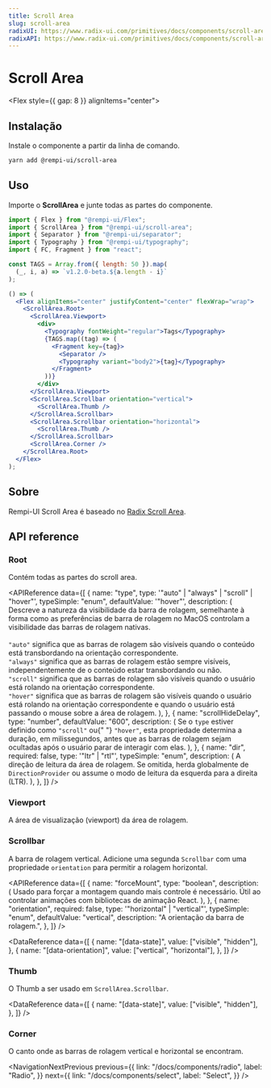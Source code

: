 ```yaml
---
title: Scroll Area
slug: scroll-area
radixUI: https://www.radix-ui.com/primitives/docs/components/scroll-area
radixAPI: https://www.radix-ui.com/primitives/docs/components/scroll-area#api-reference
---
```


# Scroll Area

<Description text="Aprimora a funcionalidade de rolagem nativa para estilização personalizada compatível com vários navegadores." />

<Flex style={{ gap: 8 }} alignItems="center">
  <RadixUI href="https://www.radix-ui.com/primitives/docs/components/scroll-area" />
  <RadixAPI href="https://www.radix-ui.com/primitives/docs/components/scroll-area#api-reference" />
  <SelectVersion />
</Flex>

<PreviewComponent name="scroll-area" />

## Instalação

Instale o componente a partir da linha de comando.

```bash
yarn add @rempi-ui/scroll-area
```

## Uso

Importe o <strong>ScrollArea</strong> e junte todas as partes do componente.

```jsx
import { Flex } from "@rempi-ui/Flex";
import { ScrollArea } from "@rempi-ui/scroll-area";
import { Separator } from "@rempi-ui/separator";
import { Typography } from "@rempi-ui/typography";
import { FC, Fragment } from "react";

const TAGS = Array.from({ length: 50 }).map(
  (_, i, a) => `v1.2.0-beta.${a.length - i}`
);

() => (
  <Flex alignItems="center" justifyContent="center" flexWrap="wrap">
    <ScrollArea.Root>
      <ScrollArea.Viewport>
        <div>
          <Typography fontWeight="regular">Tags</Typography>
          {TAGS.map((tag) => (
            <Fragment key={tag}>
              <Separator />
              <Typography variant="body2">{tag}</Typography>
            </Fragment>
          ))}
        </div>
      </ScrollArea.Viewport>
      <ScrollArea.Scrollbar orientation="vertical">
        <ScrollArea.Thumb />
      </ScrollArea.Scrollbar>
      <ScrollArea.Scrollbar orientation="horizontal">
        <ScrollArea.Thumb />
      </ScrollArea.Scrollbar>
      <ScrollArea.Corner />
    </ScrollArea.Root>
  </Flex>
);
```

## Sobre

Rempi-UI Scroll Area é baseado no [Radix Scroll Area](https://www.radix-ui.com/primitives/docs/components/scroll-area).

## API reference

### Root

Contém todas as partes do scroll area.

<MoreInfo
  componentName="Radix Scroll Area Root"
  componentLink="https://www.radix-ui.com/primitives/docs/components/scroll-area#root"
/>

<APIReference
  data={[
    {
      name: "type",
      type: '"auto" | "always" | "scroll" | "hover"',
      typeSimple: "enum",
      defaultValue: '"hover"',
      description: (
        <span>
          Descreve a natureza da visibilidade da barra de rolagem, semelhante à
          forma como as preferências de barra de rolagem no MacOS controlam a
          visibilidade das barras de rolagem nativas.
          <br />
          <br />
          <code>"auto"</code> significa que as barras de rolagem são visíveis quando
          o conteúdo está transbordando na orientação correspondente.
          <br />
          <code>"always"</code> significa que as barras de rolagem estão sempre visíveis,
          independentemente de o conteúdo estar transbordando ou não.
          <br />
          <code>"scroll"</code> significa que as barras de rolagem são visíveis quando
          o usuário está rolando na orientação correspondente.
          <br />
          <code>"hover"</code> significa que as barras de rolagem são visíveis quando
          o usuário está rolando na orientação correspondente e quando o usuário
          está passando o mouse sobre a área de rolagem.
        </span>
      ),
    },
    {
      name: "scrollHideDelay",
      type: "number",
      defaultValue: "600",
      description: (
        <span>
          Se o <code>type</code> estiver definido como <code>"scroll"</code> ou{" "}
          <code>"hover"</code>, esta propriedade determina a duração, em
          milissegundos, antes que as barras de rolagem sejam ocultadas após o
          usuário parar de interagir com elas.
        </span>
      ),
    },
    {
      name: "dir",
      required: false,
      type: '"ltr" | "rtl"',
      typeSimple: "enum",
      description: (
        <span>
          A direção de leitura da área de rolagem. Se omitida, herda globalmente
          de <code>DirectionProvider</code> ou assume o modo de leitura da
          esquerda para a direita (LTR).
        </span>
      ),
    },
  ]}
/>

### Viewport

A área de visualização (viewport) da área de rolagem.

<MoreInfo
  componentName="Radix Scroll Area Viewport"
  componentLink="https://www.radix-ui.com/primitives/docs/components/scroll-area#viewport"
/>

### Scrollbar

<MoreInfo
  componentName="Radix Scroll Area Scrollbar"
  componentLink="https://www.radix-ui.com/primitives/docs/components/scroll-area#scrollbar"
/>

A barra de rolagem vertical. Adicione uma segunda `Scrollbar` com uma propriedade `orientation` para permitir a rolagem horizontal.

<APIReference
  data={[
    {
      name: "forceMount",
      type: "boolean",
      description: (
        <span>
          Usado para forçar a montagem quando mais controle é necessário. Útil
          ao controlar animações com bibliotecas de animação React.
        </span>
      ),
    },
    {
      name: "orientation",
      required: false,
      type: '"horizontal" | "vertical"',
      typeSimple: "enum",
      defaultValue: "vertical",
      description: "A orientação da barra de rolagem.",
    },
  ]}
/>

<DataReference
  data={[
    {
      name: "[data-state]",
      value: ["visible", "hidden"],
    },
    {
      name: "[data-orientation]",
      value: ["vertical", "horizontal"],
    },
  ]}
/>

### Thumb

<MoreInfo
  componentName="Radix Scroll Area Thumb"
  componentLink="https://www.radix-ui.com/primitives/docs/components/scroll-area#thumb"
/>

O Thumb a ser usado em `ScrollArea.Scrollbar`.

<DataReference
  data={[
    {
      name: "[data-state]",
      value: ["visible", "hidden"],
    },
  ]}
/>

### Corner

<MoreInfo
  componentName="Radix Scroll Area corner"
  componentLink="https://www.radix-ui.com/primitives/docs/components/scroll-area#corner"
/>

O canto onde as barras de rolagem vertical e horizontal se encontram.

<NavigationNextPrevious
  previous={{
    link: "/docs/components/radio",
    label: "Radio",
  }}
  next={{
    link: "/docs/components/select",
    label: "Select",
  }}
/>

<EditThisPage url="components/pt-BR/scroll-area/1.0.0.mdx" />